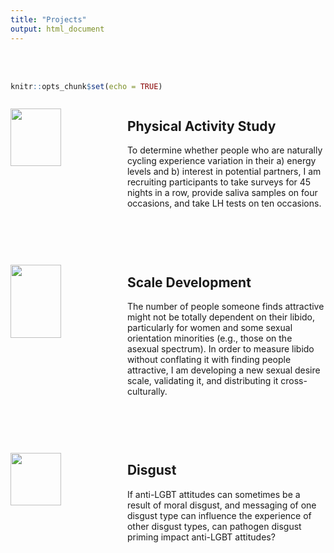 ```yaml
---
title: "Projects"
output: html_document
---
```



<br>
<br>
```r
knitr::opts_chunk$set(echo = TRUE)
```

:::: {.columns}
::: {.column width="30%"}
<img src="files/cycle_study_thumbnail.jpg" style="width:70%">
:::
::: {.column width="60%"}

## Physical Activity Study

To determine whether people who are naturally cycling experience variation in their a) energy levels and b) interest in potential partners, I am recruiting participants to take surveys for 45 nights in a row, provide saliva samples on four occasions, and take LH tests on ten occasions.
:::
::::

<br>
<br>

:::: {.columns}
::: {.column width="30%"}
<img src="files/scale_dev_thumbnail.jpg" style="width:70%">
:::
::: {.column width="60%"}

## Scale Development

The number of people someone finds attractive might not be totally dependent on their libido, particularly for women and some sexual orientation minorities (e.g., those on the asexual spectrum). In order to measure libido without conflating it with finding people attractive, I am developing a new sexual desire scale, validating it, and distributing it cross-culturally.
:::
::::

<br>
<br>

:::: {.columns}
::: {.column width="30%"}
<img src="files/disgust_thumbnail.jpg" style="width:70%">
:::
::: {.column width="60%"}
## Disgust

If anti-LGBT attitudes can sometimes be a result of moral disgust, and messaging of one disgust type can influence the experience of other disgust types, can pathogen disgust priming impact anti-LGBT attitudes?
:::
::::
